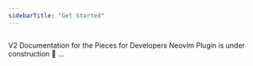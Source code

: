 ```yaml
---
sidebarTitle: "Get Started"
---
```


<img
  className="mx-auto"
/>

V2 Documentation for the Pieces for Developers Neovim Plugin is under construction 🚧 ...